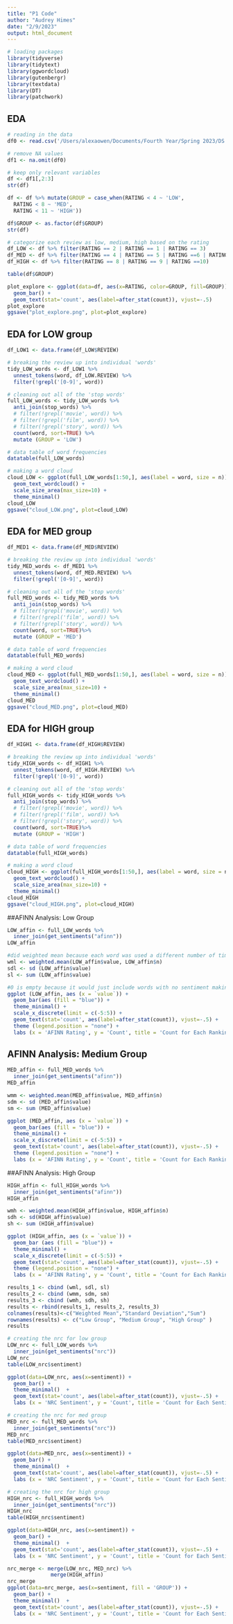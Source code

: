 ```yaml
---
title: "P1 Code"
author: "Audrey Himes"
date: "2/9/2023"
output: html_document
---
```

```r
# loading packages
library(tidyverse)
library(tidytext)
library(ggwordcloud)
library(gutenbergr)
library(textdata)
library(DT)
library(patchwork)
```

## EDA
```r
# reading in the data
df0 <- read.csv('/Users/alexaowen/Documents/Fourth Year/Spring 2023/DS 4002/Project 1/REVIEWS.csv')

# remove NA values
df1 <- na.omit(df0)

# keep only relevant variables
df <- df1[,2:3]
str(df)

df <- df %>% mutate(GROUP = case_when(RATING < 4 ~ 'LOW',
  RATING < 8 ~ 'MED',
  RATING < 11 ~ 'HIGH'))

df$GROUP <- as.factor(df$GROUP)
str(df)
```

```r
# categorize each review as low, medium, high based on the rating
df_LOW <- df %>% filter(RATING == 2 | RATING == 1 | RATING == 3)
df_MED <- df %>% filter(RATING == 4 | RATING == 5 | RATING ==6 | RATING ==7)
df_HIGH <- df %>% filter(RATING == 8 | RATING == 9 | RATING ==10)

table(df$GROUP)
```

```r
plot_explore <- ggplot(data=df, aes(x=RATING, color=GROUP, fill=GROUP)) + 
  geom_bar() +
  geom_text(stat='count', aes(label=after_stat(count)), vjust=-.5)
plot_explore
ggsave("plot_explore.png", plot=plot_explore)
```

## EDA for LOW group
```r
df_LOW1 <- data.frame(df_LOW$REVIEW)

# breaking the review up into individual 'words'
tidy_LOW_words <- df_LOW1 %>%    
  unnest_tokens(word, df_LOW.REVIEW) %>%
  filter(!grepl('[0-9]', word))

# cleaning out all of the 'stop words'
full_LOW_words <- tidy_LOW_words %>%
  anti_join(stop_words) %>%
  # filter(!grepl('movie', word)) %>%
  # filter(!grepl('film', word)) %>%
  # filter(!grepl('story', word)) %>%
  count(word, sort=TRUE) %>%
  mutate (GROUP = 'LOW')

# data table of word frequencies
datatable(full_LOW_words)

# making a word cloud
cloud_LOW <- ggplot(full_LOW_words[1:50,], aes(label = word, size = n)) +
  geom_text_wordcloud() +
  scale_size_area(max_size=10) +
  theme_minimal()
cloud_LOW
ggsave("cloud_LOW.png", plot=cloud_LOW)
```

## EDA for MED group
```r
df_MED1 <- data.frame(df_MED$REVIEW)

# breaking the review up into individual 'words'
tidy_MED_words <- df_MED1 %>%    
  unnest_tokens(word, df_MED.REVIEW) %>%
  filter(!grepl('[0-9]', word))

# cleaning out all of the 'stop words'
full_MED_words <- tidy_MED_words %>%
  anti_join(stop_words) %>%
  # filter(!grepl('movie', word)) %>%
  # filter(!grepl('film', word)) %>%
  # filter(!grepl('story', word)) %>%
  count(word, sort=TRUE)%>%
  mutate (GROUP = 'MED')

# data table of word frequencies
datatable(full_MED_words)

# making a word cloud
cloud_MED <- ggplot(full_MED_words[1:50,], aes(label = word, size = n)) +
  geom_text_wordcloud() +
  scale_size_area(max_size=10) +
  theme_minimal()
cloud_MED
ggsave("cloud_MED.png", plot=cloud_MED)
```

## EDA for HIGH group
```r
df_HIGH1 <- data.frame(df_HIGH$REVIEW)

# breaking the review up into individual 'words'
tidy_HIGH_words <- df_HIGH1 %>%    
  unnest_tokens(word, df_HIGH.REVIEW) %>%
  filter(!grepl('[0-9]', word))

# cleaning out all of the 'stop words'
full_HIGH_words <- tidy_HIGH_words %>%
  anti_join(stop_words) %>%
  # filter(!grepl('movie', word)) %>%
  # filter(!grepl('film', word)) %>%
  # filter(!grepl('story', word)) %>%
  count(word, sort=TRUE)%>%
  mutate (GROUP = 'HIGH')

# data table of word frequencies
datatable(full_HIGH_words)

# making a word cloud
cloud_HIGH <- ggplot(full_HIGH_words[1:50,], aes(label = word, size = n)) +
  geom_text_wordcloud() +
  scale_size_area(max_size=10) +
  theme_minimal()
cloud_HIGH
ggsave("cloud_HIGH.png", plot=cloud_HIGH)
```

##AFINN Analysis: Low Group
```r
LOW_affin <- full_LOW_words %>%
  inner_join(get_sentiments("afinn"))
LOW_affin

#did weighted mean because each word was used a different number of times
wml <- weighted.mean(LOW_affin$value, LOW_affin$n)
sdl <- sd (LOW_affin$value)
sl <- sum (LOW_affin$value)

#0 is empty because it would just include words with no sentiment making it unnecessary 
ggplot (LOW_affin, aes (x = `value`)) +
  geom_bar(aes (fill = "blue")) + 
  theme_minimal() + 
  scale_x_discrete(limit = c(-5:5)) +
  geom_text(stat='count', aes(label=after_stat(count)), vjust=-.5) +
  theme (legend.position = "none") +
  labs (x = 'AFINN Rating', y = 'Count', title = 'Count for Each Ranking from Low Group AFINN Analysis')

```

## AFINN Analysis: Medium Group
```r
MED_affin <- full_MED_words %>%
  inner_join(get_sentiments("afinn"))
MED_affin

wmm <- weighted.mean(MED_affin$value, MED_affin$n)
sdm <- sd (MED_affin$value)
sm <- sum (MED_affin$value)

ggplot (MED_affin, aes (x = `value`)) +
  geom_bar(aes (fill = "blue")) + 
  theme_minimal() + 
  scale_x_discrete(limit = c(-5:5)) +
  geom_text(stat='count', aes(label=after_stat(count)), vjust=-.5) +
  theme (legend.position = "none") +
  labs (x = 'AFINN Rating', y = 'Count', title = 'Count for Each Ranking from Medium Group AFINN Analysis')
```

##AFINN Analysis: High Group
```r
HIGH_affin <- full_HIGH_words %>%
  inner_join(get_sentiments("afinn"))
HIGH_affin

wmh <- weighted.mean(HIGH_affin$value, HIGH_affin$n)
sdh <- sd(HIGH_affin$value)
sh <- sum (HIGH_affin$value)

ggplot (HIGH_affin, aes (x = `value`)) +
  geom_bar (aes (fill = "blue")) + 
  theme_minimal() + 
  scale_x_discrete(limit = c(-5:5)) +
  geom_text(stat='count', aes(label=after_stat(count)), vjust=-.5) +
  theme (legend.position = "none") +
  labs (x = 'AFINN Rating', y = 'Count', title = 'Count for Each Ranking from High Group AFINN Analysis')
```

```r
results_1 <- cbind (wml, sdl, sl)
results_2 <- cbind (wmm, sdm, sm)
results_3 <- cbind (wmh, sdh, sh)
results <- rbind(results_1, results_2, results_3)
colnames(results)<-c("Weighted Mean","Standard Deviation","Sum")
rownames(results) <- c("Low Group", "Medium Group", "High Group" )
results
```

```r
# creating the nrc for low group 
LOW_nrc <- full_LOW_words %>%
  inner_join(get_sentiments("nrc"))
LOW_nrc
table(LOW_nrc$sentiment)

ggplot(data=LOW_nrc, aes(x=sentiment)) +
  geom_bar() +
  theme_minimal()  +
  geom_text(stat='count', aes(label=after_stat(count)), vjust=-.5) +
  labs (x = 'NRC Sentiment', y = 'Count', title = 'Count for Each Sentiment Grouping from Low Group NRC Analysis')
```

```r
# creating the nrc for med group 
MED_nrc <- full_MED_words %>%
  inner_join(get_sentiments("nrc"))
MED_nrc
table(MED_nrc$sentiment)

ggplot(data=MED_nrc, aes(x=sentiment)) +
  geom_bar() +
  theme_minimal()  +
  geom_text(stat='count', aes(label=after_stat(count)), vjust=-.5) +
  labs (x = 'NRC Sentiment', y = 'Count', title = 'Count for Each Sentiment Grouping from Medium Group NRC Analysis')
```

```r
# creating the nrc for high group 
HIGH_nrc <- full_HIGH_words %>%
  inner_join(get_sentiments("nrc"))
HIGH_nrc
table(HIGH_nrc$sentiment)

ggplot(data=HIGH_nrc, aes(x=sentiment)) +
  geom_bar() +
  theme_minimal()  +
  geom_text(stat='count', aes(label=after_stat(count)), vjust=-.5) +
  labs (x = 'NRC Sentiment', y = 'Count', title = 'Count for Each Sentiment Grouping from High Group NRC Analysis')
```

```r
nrc_merge <- merge(LOW_nrc, MED_nrc) %>%
              merge(HIGH_affin)
nrc_merge
ggplot(data=nrc_merge, aes(x=sentiment, fill = 'GROUP')) +
  geom_bar() +
  theme_minimal()  +
  geom_text(stat='count', aes(label=after_stat(count)), vjust=-.5) +
  labs (x = 'NRC Sentiment', y = 'Count', title = 'Count for Each Sentiment Grouping from High Group NRC Analysis')
```
